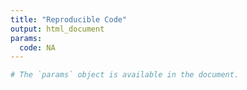 ```yaml
---
title: "Reproducible Code"
output: html_document
params:
  code: NA
---
```


```r
# The `params` object is available in the document.
```
